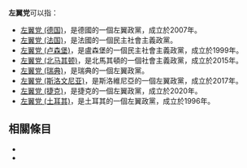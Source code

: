 '''左翼党'''可以指：
*[[左翼党_(德国)|左翼党 (德国)]]，是德國的一個左翼政黨，成立於2007年。
*[[左翼党_(法国)|左翼党 (法国)]]，是法國的一個民主社會主義政黨。
*[[左翼党_(卢森堡)|左翼党 (卢森堡)]]，是盧森堡的一個民主社會主義政黨，成立於1999年。
*[[左翼党_(北马其顿)|左翼党 (北马其顿)]]，是北馬其頓的一個社會主義政黨，成立於2015年。
*[[左翼党_(瑞典)|左翼党 (瑞典)]]，是瑞典的一個左翼政黨。
*[[左翼党_(斯洛文尼亚)|左翼党 (斯洛文尼亚)]]，是斯洛維尼亞的一個左翼政黨，成立於2017年。
*[[左翼党_(捷克)|左翼党 (捷克)]]，是捷克的一個左翼政黨，成立於2020年。
*[[左翼党_(土耳其)|左翼党 (土耳其)]]，是土耳其的一個左翼政黨，成立於1996年。

== 相關條目 ==
*{{lookfrom}}
*{{lookfrom|左翼黨}}

{{disambig|cat=三字政黨消歧義}}